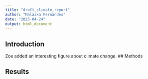 ```yaml
---
title: "draft_climate_report"
author: "Malaika Fernandes"
date: "2025-04-24"
output: html_document
---
```


## Introduction 

Zoe added an interesting figure about climate change. 
## Methods


## Results 
